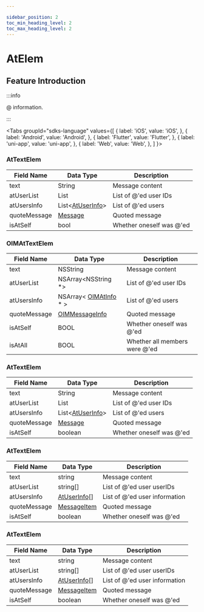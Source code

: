 ```yaml
---

sidebar_position: 2
toc_min_heading_level: 2
toc_max_heading_level: 2
---
```


# AtElem

## Feature Introduction

:::info

@ information.

:::

<Tabs
groupId="sdks-language"
values={[
{ label: 'iOS', value: 'iOS', },
{ label: 'Android', value: 'Android', },
{ label: 'Flutter', value: 'Flutter', },
{ label: 'uni-app', value: 'uni-app', },
{ label: 'Web', value: 'Web', },
]
}>

<TabItem value="Flutter">

### AtTextElem

| Field Name   | Data Type                                              | Description                     |
| ------------ | ------------------------------------------------------ | ------------------------------- |
| text         | String                                                 | Message content                 |
| atUserList   | List<String>                                           | List of @'ed user IDs           |
| atUsersInfo  | List<[AtUserInfo](/class/message/atInfo.mdx)> | List of @'ed users              |
| quoteMessage | [Message](/class/message/messageInfo.mdx)     | Quoted message                  |
| isAtSelf     | bool                                                   | Whether oneself was @'ed        |

</TabItem>

<TabItem value="iOS">

### OIMAtTextElem

| Field Name   | Data Type                                                      | Description                     |
| ------------ | ------------------------------------------------------------- | ------------------------------- |
| text         | NSString                                                      | Message content                 |
| atUserList   | NSArray<NSString *>                                           | List of @'ed user IDs           |
| atUsersInfo  | NSArray< [OIMAtInfo](/class/message/atInfo.mdx) \* > | List of @'ed users              |
| quoteMessage | [OIMMessageInfo](/class/message/messageInfo.mdx)              | Quoted message                  |
| isAtSelf     | BOOL                                                          | Whether oneself was @'ed        |
| isAtAll      | BOOL                                                          | Whether all members were @'ed   |

</TabItem>

<TabItem value="Android">

### AtTextElem

| Field Name   | Data Type                                              | Description                     |
| ------------ | ------------------------------------------------------ | ------------------------------- |
| text         | String                                                 | Message content                 |
| atUserList   | List<String>                                           | List of @'ed user IDs           |
| atUsersInfo  | List<[AtUserInfo](/class/message/atInfo.mdx)> | List of @'ed users              |
| quoteMessage | [Message](/class/message/messageInfo.mdx)     | Quoted message                  |
| isAtSelf     | boolean                                                | Whether oneself was @'ed        |

</TabItem>

<TabItem value="Web">

### AtTextElem

| Field Name   | Data Type                                              | Description                     |
| ------------ | ------------------------------------------------------ | ------------------------------- |
| text         | string                                                 | Message content                 |
| atUserList   | string[]                                               | List of @'ed user userIDs       |
| atUsersInfo  | [AtUserInfo](/class/message/atInfo.mdx)[]     | List of @'ed user information   |
| quoteMessage | [MessageItem](/class/message/messageInfo.mdx) | Quoted message                  |
| isAtSelf     | boolean                                                | Whether oneself was @'ed        |

</TabItem>

<TabItem value="uni-app">

### AtTextElem

| Field Name   | Data Type                                              | Description                     |
| ------------ | ------------------------------------------------------ | ------------------------------- |
| text         | string                                                 | Message content                 |
| atUserList   | string[]                                               | List of @'ed user userIDs       |
| atUsersInfo  | [AtUserInfo](/class/message/atInfo.mdx)[]     | List of @'ed user information   |
| quoteMessage | [MessageItem](/class/message/messageInfo.mdx) | Quoted message                  |
| isAtSelf     | boolean                                                | Whether oneself was @'ed        |

</TabItem>

</Tabs>